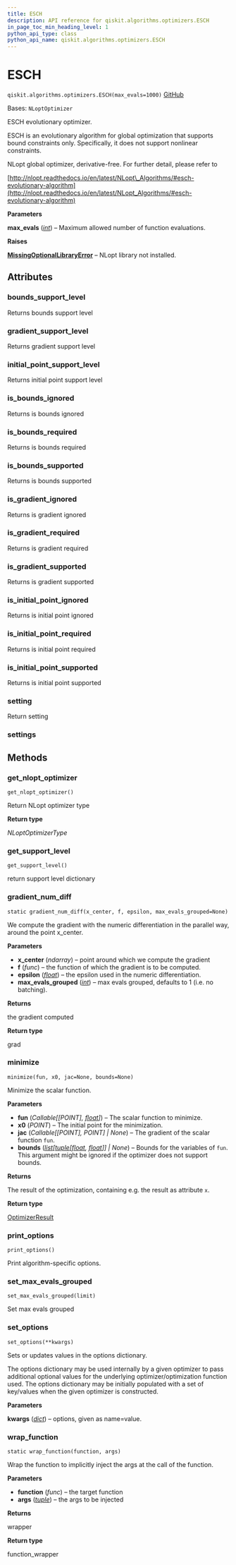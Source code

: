 ```yaml
---
title: ESCH
description: API reference for qiskit.algorithms.optimizers.ESCH
in_page_toc_min_heading_level: 1
python_api_type: class
python_api_name: qiskit.algorithms.optimizers.ESCH
---
```


# ESCH

<span id="qiskit.algorithms.optimizers.ESCH" />

`qiskit.algorithms.optimizers.ESCH(max_evals=1000)` [GitHub](https://github.com/qiskit/qiskit/tree/stable/0.25/qiskit/algorithms/optimizers/nlopts/esch.py "view source code")

Bases: `NLoptOptimizer`

ESCH evolutionary optimizer.

ESCH is an evolutionary algorithm for global optimization that supports bound constraints only. Specifically, it does not support nonlinear constraints.

NLopt global optimizer, derivative-free. For further detail, please refer to

[http://nlopt.readthedocs.io/en/latest/NLopt\_Algorithms/#esch-evolutionary-algorithm](http://nlopt.readthedocs.io/en/latest/NLopt_Algorithms/#esch-evolutionary-algorithm)

**Parameters**

**max\_evals** ([*int*](https://docs.python.org/3/library/functions.html#int "(in Python v3.12)")) – Maximum allowed number of function evaluations.

**Raises**

[**MissingOptionalLibraryError**](exceptions#qiskit.exceptions.MissingOptionalLibraryError "qiskit.exceptions.MissingOptionalLibraryError") – NLopt library not installed.

## Attributes

<span id="qiskit.algorithms.optimizers.ESCH.bounds_support_level" />

### bounds\_support\_level

Returns bounds support level

<span id="qiskit.algorithms.optimizers.ESCH.gradient_support_level" />

### gradient\_support\_level

Returns gradient support level

<span id="qiskit.algorithms.optimizers.ESCH.initial_point_support_level" />

### initial\_point\_support\_level

Returns initial point support level

<span id="qiskit.algorithms.optimizers.ESCH.is_bounds_ignored" />

### is\_bounds\_ignored

Returns is bounds ignored

<span id="qiskit.algorithms.optimizers.ESCH.is_bounds_required" />

### is\_bounds\_required

Returns is bounds required

<span id="qiskit.algorithms.optimizers.ESCH.is_bounds_supported" />

### is\_bounds\_supported

Returns is bounds supported

<span id="qiskit.algorithms.optimizers.ESCH.is_gradient_ignored" />

### is\_gradient\_ignored

Returns is gradient ignored

<span id="qiskit.algorithms.optimizers.ESCH.is_gradient_required" />

### is\_gradient\_required

Returns is gradient required

<span id="qiskit.algorithms.optimizers.ESCH.is_gradient_supported" />

### is\_gradient\_supported

Returns is gradient supported

<span id="qiskit.algorithms.optimizers.ESCH.is_initial_point_ignored" />

### is\_initial\_point\_ignored

Returns is initial point ignored

<span id="qiskit.algorithms.optimizers.ESCH.is_initial_point_required" />

### is\_initial\_point\_required

Returns is initial point required

<span id="qiskit.algorithms.optimizers.ESCH.is_initial_point_supported" />

### is\_initial\_point\_supported

Returns is initial point supported

<span id="qiskit.algorithms.optimizers.ESCH.setting" />

### setting

Return setting

<span id="qiskit.algorithms.optimizers.ESCH.settings" />

### settings

## Methods

### get\_nlopt\_optimizer

<span id="qiskit.algorithms.optimizers.ESCH.get_nlopt_optimizer" />

`get_nlopt_optimizer()`

Return NLopt optimizer type

**Return type**

*NLoptOptimizerType*

### get\_support\_level

<span id="qiskit.algorithms.optimizers.ESCH.get_support_level" />

`get_support_level()`

return support level dictionary

### gradient\_num\_diff

<span id="qiskit.algorithms.optimizers.ESCH.gradient_num_diff" />

`static gradient_num_diff(x_center, f, epsilon, max_evals_grouped=None)`

We compute the gradient with the numeric differentiation in the parallel way, around the point x\_center.

**Parameters**

*   **x\_center** (*ndarray*) – point around which we compute the gradient
*   **f** (*func*) – the function of which the gradient is to be computed.
*   **epsilon** ([*float*](https://docs.python.org/3/library/functions.html#float "(in Python v3.12)")) – the epsilon used in the numeric differentiation.
*   **max\_evals\_grouped** ([*int*](https://docs.python.org/3/library/functions.html#int "(in Python v3.12)")) – max evals grouped, defaults to 1 (i.e. no batching).

**Returns**

the gradient computed

**Return type**

grad

### minimize

<span id="qiskit.algorithms.optimizers.ESCH.minimize" />

`minimize(fun, x0, jac=None, bounds=None)`

Minimize the scalar function.

**Parameters**

*   **fun** (*Callable\[\[POINT],* [*float*](https://docs.python.org/3/library/functions.html#float "(in Python v3.12)")*]*) – The scalar function to minimize.
*   **x0** (*POINT*) – The initial point for the minimization.
*   **jac** (*Callable\[\[POINT], POINT] | None*) – The gradient of the scalar function `fun`.
*   **bounds** ([*list*](https://docs.python.org/3/library/stdtypes.html#list "(in Python v3.12)")*\[*[*tuple*](https://docs.python.org/3/library/stdtypes.html#tuple "(in Python v3.12)")*\[*[*float*](https://docs.python.org/3/library/functions.html#float "(in Python v3.12)")*,* [*float*](https://docs.python.org/3/library/functions.html#float "(in Python v3.12)")*]] | None*) – Bounds for the variables of `fun`. This argument might be ignored if the optimizer does not support bounds.

**Returns**

The result of the optimization, containing e.g. the result as attribute `x`.

**Return type**

[OptimizerResult](qiskit.algorithms.optimizers.OptimizerResult "qiskit.algorithms.optimizers.OptimizerResult")

### print\_options

<span id="qiskit.algorithms.optimizers.ESCH.print_options" />

`print_options()`

Print algorithm-specific options.

### set\_max\_evals\_grouped

<span id="qiskit.algorithms.optimizers.ESCH.set_max_evals_grouped" />

`set_max_evals_grouped(limit)`

Set max evals grouped

### set\_options

<span id="qiskit.algorithms.optimizers.ESCH.set_options" />

`set_options(**kwargs)`

Sets or updates values in the options dictionary.

The options dictionary may be used internally by a given optimizer to pass additional optional values for the underlying optimizer/optimization function used. The options dictionary may be initially populated with a set of key/values when the given optimizer is constructed.

**Parameters**

**kwargs** ([*dict*](https://docs.python.org/3/library/stdtypes.html#dict "(in Python v3.12)")) – options, given as name=value.

### wrap\_function

<span id="qiskit.algorithms.optimizers.ESCH.wrap_function" />

`static wrap_function(function, args)`

Wrap the function to implicitly inject the args at the call of the function.

**Parameters**

*   **function** (*func*) – the target function
*   **args** ([*tuple*](https://docs.python.org/3/library/stdtypes.html#tuple "(in Python v3.12)")) – the args to be injected

**Returns**

wrapper

**Return type**

function\_wrapper

